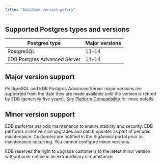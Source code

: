 ```yaml
---
title: "Database version policy"
---
```


## Supported Postgres types and versions


| **Postgres type**  | **Major versions**  | 
| ----- | ------------------------- |
| PostgreSQL  | 11–14  |
| EDB Postgres Advanced Server  | 11–14  |


## Major version support

PostgreSQL and EDB Postgres Advanced Server major versions are supported from the date they are made available until the version is retired by EDB (generally five years). See [Platform Compatibility ](https://www.enterprisedb.com/platform-compatibility#epas) for more details.



## Minor version support

EDB performs periodic maintenance to ensure stability and security. EDB performs minor version upgrades and patch updates as part of periodic maintenance. Customers are notified in the BigAnimal portal prior to maintenance occurring. You cannot configure minor versions. 

EDB reserves the right to upgrade customers to the latest minor version without prior notice in an extraordinary circumstance.

